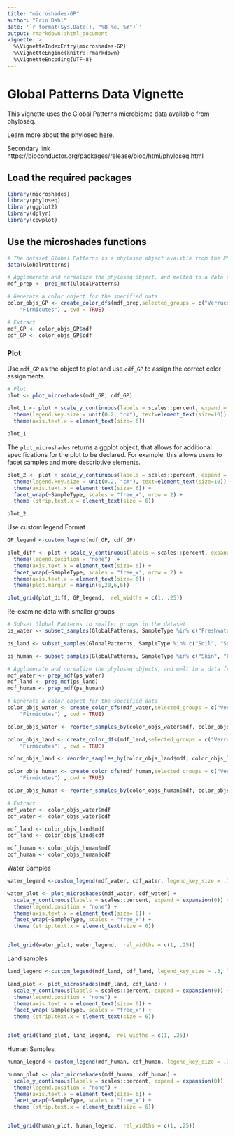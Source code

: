 ```yaml
---
title: "microshades-GP"
author: "Erin Dahl"
date: '`r format(Sys.Date(), "%B %e, %Y")`'
output: rmarkdown::html_document
vignette: >
  %\VignetteIndexEntry{microshades-GP}
  %\VignetteEngine{knitr::rmarkdown}
  %\VignetteEncoding{UTF-8}
---
```


# Global Patterns Data Vignette

This vignette uses the Global Patterns microbiome data available from phyloseq.

Learn more about the phyloseq [here](https://github.com/joey711/phyloseq).

Secondary link https://bioconductor.org/packages/release/bioc/html/phyloseq.html

## Load the required packages

```r
library(microshades)
library(phyloseq)
library(ggplot2)
library(dplyr)
library(cowplot)
```

## Use the microshades functions

```r
# The dataset Global Patterns is a phyloseq object avalible from the Phyloseq package
data(GlobalPatterns)

# Agglomerate and normalize the phyloseq object, and melted to a data frame
mdf_prep <- prep_mdf(GlobalPatterns)

# Generate a color object for the specified data
color_objs_GP <- create_color_dfs(mdf_prep,selected_groups = c("Verrucomicrobia", "Proteobacteria", "Actinobacteria", "Bacteroidetes",
    "Firmicutes") , cvd = TRUE)

# Extract
mdf_GP <- color_objs_GP$mdf
cdf_GP <- color_objs_GP$cdf
```

### Plot 

Use `mdf_GP` as the object to plot and use `cdf_GP` to assign the correct color assignments. 

```r
# Plot
plot <- plot_microshades(mdf_GP, cdf_GP)

plot_1 <- plot + scale_y_continuous(labels = scales::percent, expand = expansion(0)) +
  theme(legend.key.size = unit(0.2, "cm"), text=element_text(size=10)) +
  theme(axis.text.x = element_text(size= 6)) 

plot_1 

```

The `plot_microshades` returns a ggplot object, that allows for additional specifications for the plot to be declared. For example, this allows users to facet samples and more descriptive elements.


```r

plot_2 <- plot + scale_y_continuous(labels = scales::percent, expand = expansion(0)) +
  theme(legend.key.size = unit(0.2, "cm"), text=element_text(size=10)) +
  theme(axis.text.x = element_text(size= 6)) +
  facet_wrap(~SampleType, scales = "free_x", nrow = 2) +
  theme (strip.text.x = element_text(size = 6))

plot_2
```

Use custom legend Format
```r

GP_legend <-custom_legend(mdf_GP, cdf_GP)

plot_diff <- plot + scale_y_continuous(labels = scales::percent, expand = expansion(0)) +
  theme(legend.position = "none")  +
  theme(axis.text.x = element_text(size= 6)) +
  facet_wrap(~SampleType, scales = "free_x", nrow = 2) +
  theme(axis.text.x = element_text(size= 6)) + 
  theme(plot.margin = margin(6,20,6,6))

plot_grid(plot_diff, GP_legend,  rel_widths = c(1, .25))

```

Re-examine data with smaller groups
```r
# Subset Global Patterns to smaller groups in the dataset
ps_water <- subset_samples(GlobalPatterns, SampleType %in% c("Freshwater", "Freshwater (creek)", "Ocean"))

ps_land <- subset_samples(GlobalPatterns, SampleType %in% c("Soil", "Sediment (estuary)"))

ps_human <- subset_samples(GlobalPatterns, SampleType %in% c("Skin", "Feces", "Tongue"))

# Agglomerate and normalize the phyloseq objects, and melt to a data frame
mdf_water <- prep_mdf(ps_water)
mdf_land <- prep_mdf(ps_land)
mdf_human <- prep_mdf(ps_human)

# Generate a color object for the specified data
color_objs_water <- create_color_dfs(mdf_water,selected_groups = c("Verrucomicrobia", "Proteobacteria", "Actinobacteria", "Bacteroidetes",
    "Firmicutes") , cvd = TRUE)

color_objs_water <- reorder_samples_by(color_objs_water$mdf, color_objs_water$cdf)

color_objs_land <- create_color_dfs(mdf_land,selected_groups = c("Verrucomicrobia", "Proteobacteria", "Actinobacteria", "Bacteroidetes",
    "Firmicutes") , cvd = TRUE)

color_objs_land <- reorder_samples_by(color_objs_land$mdf, color_objs_land$cdf)

color_objs_human <- create_color_dfs(mdf_human,selected_groups = c("Verrucomicrobia", "Proteobacteria", "Actinobacteria", "Bacteroidetes",
    "Firmicutes") , cvd = TRUE)

color_objs_human <- reorder_samples_by(color_objs_human$mdf, color_objs_human$cdf)

# Extract
mdf_water <- color_objs_water$mdf
cdf_water <- color_objs_water$cdf

mdf_land <- color_objs_land$mdf
cdf_land <- color_objs_land$cdf

mdf_human <- color_objs_human$mdf
cdf_human <- color_objs_human$cdf
```

Water Samples 
```r
water_legend <-custom_legend(mdf_water, cdf_water, legend_key_size = .3, legend_text_size = 8)

water_plot <- plot_microshades(mdf_water, cdf_water) + 
  scale_y_continuous(labels = scales::percent, expand = expansion(0)) +
  theme(legend.position = "none") +
  theme(axis.text.x = element_text(size= 6)) +
  facet_wrap(~SampleType, scales = "free_x") +
  theme (strip.text.x = element_text(size = 6)) 


plot_grid(water_plot, water_legend,  rel_widths = c(1, .25))


```

Land samples

```r

land_legend <-custom_legend(mdf_land, cdf_land, legend_key_size = .3, legend_text_size = 8)

land_plot <- plot_microshades(mdf_land, cdf_land) + 
  scale_y_continuous(labels = scales::percent, expand = expansion(0)) +
  theme(legend.position = "none") +
  theme(axis.text.x = element_text(size= 6)) +
  facet_wrap(~SampleType, scales = "free_x") +
  theme (strip.text.x = element_text(size = 6)) 


plot_grid(land_plot, land_legend,  rel_widths = c(1, .25))

```


Human Samples
```r

human_legend <-custom_legend(mdf_human, cdf_human, legend_key_size = .3, legend_text_size = 8)

human_plot <- plot_microshades(mdf_human, cdf_human) + 
  scale_y_continuous(labels = scales::percent, expand = expansion(0)) +
  theme(legend.position = "none") +
  theme(axis.text.x = element_text(size= 6)) +
  facet_wrap(~SampleType, scales = "free_x") +
  theme (strip.text.x = element_text(size = 6)) 


plot_grid(human_plot, human_legend,  rel_widths = c(1, .25))

```

